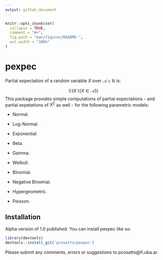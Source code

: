 ```yaml
---
output: github_document
---
```


<!-- README.md is generated from README.Rmd. Please edit that file -->

```r
knitr::opts_chunk$set(
  collapse = TRUE,
  comment = "#>",
  fig.path = "man/figures/README-",
  out.width = "100%"
)
```

# pexpec

<!-- badges: start -->

<!-- badges: end -->

Partial expectation of a random variable $X$ over $\mathcal{A} \in \mathbb{R}$ is:

$$
\mathbb{E}(X \ \mathbb{I}\{X \in \mathcal{A}\})
$$This package provides simple computations of partial expectations - and partial expetations of $X ^2$ as well - for the following parametric models:

-   Normal.

-   Log-Normal.

-   Exponential

-   Beta.

-   Gamma.

-   Weibull.

-   Binomial.

-   Negative Binomial.

-   Hypergeometric.

-   Poisson.

## Installation

Alpha version of 1.0 published. You can install pexpec like so:

``` r
library(devtools)
devtools::install_git('pcosatto/pexpec')
```

Please submit any comments, errors or suggestions to pcosatto\@fi.uba.ar.
